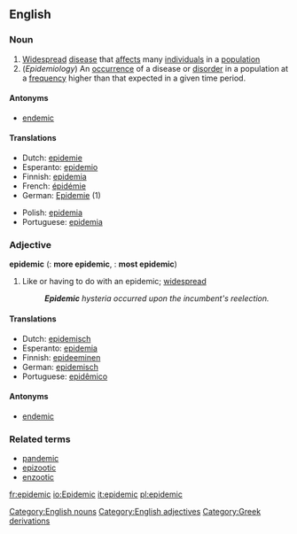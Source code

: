 ==English==

===Noun===
{{en-noun-reg}}

# [[widespread|Widespread]] [[disease]] that [[affect]]s many [[individual]]s in a [[population]]
# (''Epidemiology'') An [[occurrence]] of a disease or [[disorder]] in a population at a [[frequency]] higher than that expected in a given time period.
====Antonyms====
*[[endemic]]

====Translations====
{{top}}
*Dutch: [[epidemie]]
*Esperanto: [[epidemio]]
*Finnish: [[epidemia]]
*French: [[épidémie]]
*German: [[Epidemie]] {{f}} (1)
{{mid}}
*Polish: [[epidemia]]
*Portuguese: [[epidemia]] {{f}}
{{bottom}}

===Adjective===
'''epidemic'''  ({{compar}}: '''more epidemic''', {{superl}}: '''most epidemic''')

# Like or having to do with an epidemic; [[widespread]]
#:'''''Epidemic''' hysteria occurred upon the incumbent's reelection.''

====Translations====
*Dutch: [[epidemisch]]
*Esperanto: [[epidemia]]
*Finnish: [[epideeminen]]
*German: [[epidemisch]]
*Portuguese: [[epidêmico]]

====Antonyms====
*[[endemic]]

===Related terms===
*[[pandemic]]
*[[epizootic]]
*[[enzootic]]

[[Category:English nouns]]
[[Category:English adjectives]]
[[Category:Greek derivations]]

[[fr:epidemic]]
[[io:Epidemic]]
[[it:epidemic]]
[[pl:epidemic]]